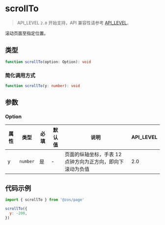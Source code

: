 # scrollTo

> API_LEVEL `2.0` 开始支持，API 兼容性请参考 [API_LEVEL](../../../../guides/framework/device/compatibility.md)。

滚动页面至指定位置。

## 类型

```ts
function scrollTo(option: Option): void
```

### 简化调用方式

```ts
function scrollTo(y: number): void
```

## 参数

### Option

| 属性 | 类型                | 必填 | 默认值 | 说明                                                       | API_LEVEL |
| ---- | ------------------- | ---- | ------ | ---------------------------------------------------------- | --------- |
| y    | <code>number</code> | 是   | -      | 页面的纵轴坐标，手表 12 点钟方向为正方向，即向下滚动为负值 | 2.0       |

## 代码示例

```js
import { scrollTo } from '@zos/page'

scrollTo({
  y: -200,
})
```
